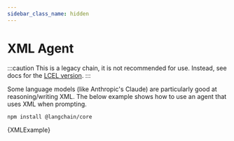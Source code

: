 ```yaml
---
sidebar_class_name: hidden
---
```


# XML Agent

:::caution
This is a legacy chain, it is not recommended for use. Instead, see docs for the [LCEL version](/docs/modules/agents/agent_types/xml).
:::

Some language models (like Anthropic's Claude) are particularly good at reasoning/writing XML.
The below example shows how to use an agent that uses XML when prompting.



<IntegrationInstallTooltip></IntegrationInstallTooltip>

```bash npm2yarn
npm install @langchain/core
```

<CodeBlock language="typescript">{XMLExample}</CodeBlock>

